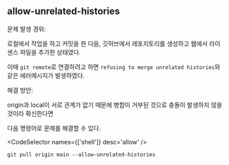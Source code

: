 
## allow-unrelated-histories

문제 발생 경위:

로컬에서 작업을 하고 커밋을 한 다음, 깃허브에서 레포지토리를 생성하고 웹에서 라이센스 파일을 추가한 상태였다.

이때 `git remote`로 연결하려고 하면 `refusing to merge unrelated histories`와 같은 에러메시지가 발생하였다.

해결 방안:

origin과 local이 서로 관계가 없기 때문에 병합이 거부된 것으로 충돌이 발생하지 않을 것이라 확신한다면

다음 명령어로 문제를 해결할 수 있다.

<CodeSelector names={['shell']} desc='allow' />

```shell
git pull origin main --allow-unrelated-histories
```

